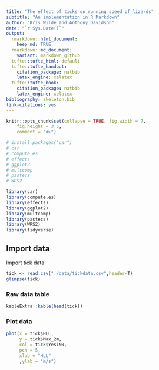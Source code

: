```yaml
---
title: "The effect of ticks on running speed of lizards"
subtitle: "An implementation in R Markdown"
author: "Kris Wilde and Anthony Davidson"
date: "`r Sys.Date()`"
output: 
  rmarkdown::html_document: 
    keep_md: TRUE
  rmarkdown::md_document:
    variant: markdown_github
  tufte::tufte_html: default
  tufte::tufte_handout:
    citation_package: natbib
    latex_engine: xelatex
  tufte::tufte_book:
    citation_package: natbib
    latex_engine: xelatex
bibliography: skeleton.bib
link-citations: yes
---
```


```r
knitr::opts_chunk$set(collapse = TRUE, fig.width = 7,
	fig.height = 3.5,
	comment = "#>")
```

```r
# install.packages("car")
# car
# compute.es
# effects
# ggplot2
# multcomp
# pastecs
# WRS2
```

```r
library(car)
library(compute.es)
library(effects)
library(ggplot2)
library(multcomp)
library(pastecs)
library(WRS2)
library(tidyverse)
```

## Import data

Import tick data

```r
tick <- read.csv("./data/tickdata.csv",header=T)
glimpse(tick)
```

### Raw data table

```r
kableExtra::kable(head(tick))
```

### Plot data

```r
plot(x = tick$HLL,
     y = tick$Max_2m,
     col = tick$Yes1N0,
     pch = 5,
     xlab = "HLL"
     ,ylab = "m/s")
```